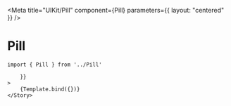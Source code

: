 
<Meta
    title="UIKit/Pill"
    component={Pill}
    parameters={{
        layout: "centered"
    }}
/>


# Pill



```
import { Pill } from '../Pill'
```

<Canvas>
    <Story
        name="Pill"
        args={{
            onClick: action('onClick'),
            label: "Pink",
            classes: "",

        }}
    >
        {Template.bind({})}
    </Story>
</Canvas>
